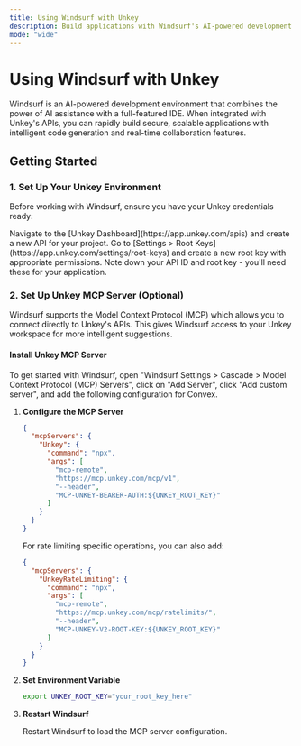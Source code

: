 ```yaml
---
title: Using Windsurf with Unkey
description: Build applications with Windsurf's AI-powered development environment and Unkey's APIs
mode: "wide"
---
```


# Using Windsurf with Unkey

Windsurf is an AI-powered development environment that combines the power of AI assistance with a full-featured IDE. When integrated with Unkey's APIs, you can rapidly build secure, scalable applications with intelligent code generation and real-time collaboration features.

## Getting Started

### 1. Set Up Your Unkey Environment

Before working with Windsurf, ensure you have your Unkey credentials ready:

<Steps>
<Step title="Create Your API" stepNumber={1}>
Navigate to the [Unkey Dashboard](https://app.unkey.com/apis) and create a new API for your project.
</Step>

<Step title="Generate Root Key" stepNumber={2}>
Go to [Settings > Root Keys](https://app.unkey.com/settings/root-keys) and create a new root key with appropriate permissions.
</Step>

<Step title="Copy API Details" stepNumber={3}>
Note down your API ID and root key - you'll need these for your application.
</Step>
</Steps>

### 2. Set Up Unkey MCP Server (Optional)

Windsurf supports the Model Context Protocol (MCP) which allows you to connect directly to Unkey's APIs. This gives Windsurf access to your Unkey workspace for more intelligent suggestions.

#### Install Unkey MCP Server

To get started with Windsurf, open "Windsurf Settings > Cascade > Model Context Protocol (MCP) Servers", click on "Add Server", click "Add custom server", and add the following configuration for Convex.

1. **Configure the MCP Server**

   ```json
   {
     "mcpServers": {
       "Unkey": {
         "command": "npx",
         "args": [
           "mcp-remote",
           "https://mcp.unkey.com/mcp/v1",
           "--header",
           "MCP-UNKEY-BEARER-AUTH:${UNKEY_ROOT_KEY}"
         ]
       }
     }
   }
   ```

   For rate limiting specific operations, you can also add:

   ```json
   {
     "mcpServers": {
       "UnkeyRateLimiting": {
         "command": "npx",
         "args": [
           "mcp-remote",
           "https://mcp.unkey.com/mcp/ratelimits/",
           "--header",
           "MCP-UNKEY-V2-ROOT-KEY:${UNKEY_ROOT_KEY}"
         ]
       }
     }
   }
   ```

2. **Set Environment Variable**

   ```bash
   export UNKEY_ROOT_KEY="your_root_key_here"
   ```

3. **Restart Windsurf**

   Restart Windsurf to load the MCP server configuration.
